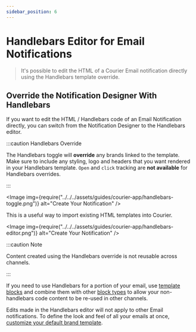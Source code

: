 ```yaml
---
sidebar_position: 6
---
```



# Handlebars Editor for Email Notifications

> It's possible to edit the HTML of a Courier Email notification directly using the Handlebars template override.

## Override the Notification Designer With Handlebars

If you want to edit the HTML / Handlebars code of an Email Notification directly, you can switch from the Notification Designer to the Handlebars editor.

:::caution Handlebars Override

The Handlebars toggle will **override** any brands linked to the template. Make sure to include any styling, logo and headers that you want rendered in your Handlebars template. `Open` and `click` tracking are **not available** for Handlebars overrides.

:::

<Image
  img={require("../../../assets/guides/courier-app/handlebars-toggle.png")}
  alt="Create Your Notification"
/>

This is a useful way to import existing HTML templates into Courier.

<Image
  img={require("../../../assets/guides/courier-app/handlebars-editor.png")}
  alt="Create Your Notification"
/>

:::caution Note

Content created using the Handlebars override is not reusable across channels.

:::

If you need to use Handlebars for a portion of your email, use [template blocks](../content-blocks/template-blocks.mdx) and combine them with other [block types](../notification-designer/notification-designer-overview.mdx/#reusable-drag-and-drop-content) to allow your non-handlebars code content to be re-used in other channels.

<!-- Link follow-up doc -->

Edits made in the Handlebars editor will not apply to other Email notifications. To define the look and feel of all your emails at once, [customize your default brand template](../brands/customize-default-brand.mdx).
